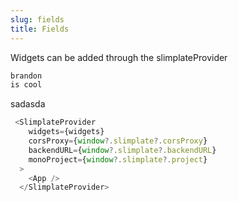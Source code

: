 ```yaml
---
slug: fields
title: Fields
---
```

Widgets can be added through the slimplateProvider

```jsx
brandon
is cool
```

sadasda

```jsx
 <SlimplateProvider
    widgets={widgets}
    corsProxy={window?.slimplate?.corsProxy}
    backendURL={window?.slimplate?.backendURL}
    monoProject={window?.slimplate?.project}
  >
    <App />
  </SlimplateProvider>
```
